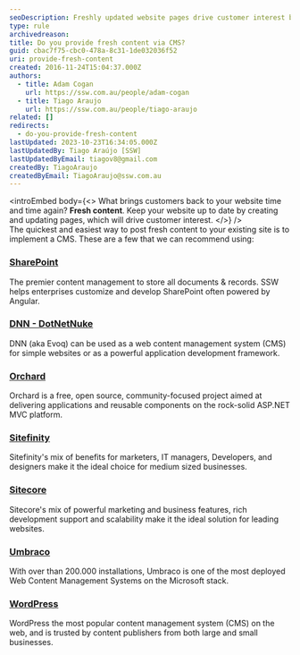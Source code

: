 ```yaml
---
seoDescription: Freshly updated website pages drive customer interest by providing unique and relevant content through a Content Management System (CMS) such as SharePoint, DNN, Orchard, Sitefinity, Sitecore, Umbraco, or WordPress.
type: rule
archivedreason:
title: Do you provide fresh content via CMS?
guid: cbac7f75-cbc0-478a-8c31-1de032036f52
uri: provide-fresh-content
created: 2016-11-24T15:04:37.000Z
authors:
  - title: Adam Cogan
    url: https://ssw.com.au/people/adam-cogan
  - title: Tiago Araujo
    url: https://ssw.com.au/people/tiago-araujo
related: []
redirects:
  - do-you-provide-fresh-content
lastUpdated: 2023-10-23T16:34:05.000Z
lastUpdatedBy: Tiago Araújo [SSW]
lastUpdatedByEmail: tiagov8@gmail.com
createdBy: TiagoAraujo
createdByEmail: TiagoAraujo@ssw.com.au
---
```


<introEmbed
  body={<>
What brings customers back to your website time and time again? **Fresh content**. Keep your website up to date by creating and updating pages, which will drive customer interest.
  </>}
/>
The quickest and easiest way to post fresh content to your existing site is to implement a CMS. These are a few that we can recommend using:

### [SharePoint](https://www.ssw.com.au/consulting/sharepoint)

The premier content management to store all documents & records. SSW helps enterprises customize and develop SharePoint often powered by Angular.

### [DNN - DotNetNuke](https://www.ssw.com.au/consulting/dnn-dotnetnuke)

DNN (aka Evoq) can be used as a web content management system (CMS) for simple websites or as a powerful application development framework.

### [Orchard](https://www.ssw.com.au/consulting/orchard)

Orchard is a free, open source, community-focused project aimed at delivering applications and reusable components on the rock-solid ASP.NET MVC platform.

### [Sitefinity](https://www.ssw.com.au/consulting/sitefinity)

Sitefinity's mix of benefits for marketers, IT managers, Developers, and designers make it the ideal choice for medium sized businesses.

### [Sitecore](https://www.ssw.com.au/consulting/sitecore)

Sitecore's mix of powerful marketing and business features, rich development support and scalability make it the ideal solution for leading websites.

### [Umbraco](https://www.ssw.com.au/consulting/umbraco)

With over than 200.000 installations, Umbraco is one of the most deployed Web Content Management Systems on the Microsoft stack.

### [WordPress](https://ssw.com.au/consulting/wordpress)

WordPress the most popular content management system (CMS) on the web, and is trusted by content publishers from both large and small businesses.

